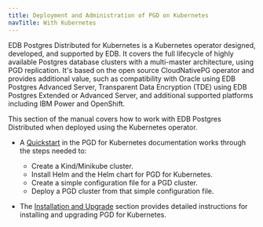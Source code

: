 ```yaml
---
title: Deployment and Administration of PGD on Kubernetes
navTitle: With Kubernetes
---
```


EDB Postgres Distributed for Kubernetes is a Kubernetes operator designed, developed, and supported by EDB. It covers the full lifecycle of highly available Postgres database clusters with a multi-master architecture, using PGD replication. It's based on the open source CloudNativePG operator and provides additional value, such as compatibility with Oracle using EDB Postgres Advanced Server, Transparent Data Encryption (TDE) using EDB Postgres Extended or Advanced Server, and additional supported platforms including IBM Power and OpenShift.

This section of the manual covers how to work with EDB Postgres Distributed when deployed using the Kubernetes operator. 

* A [Quickstart](postgres_distributed_for_kubernetes/latest/quickstart) in the PGD for Kubernetes documentation works through the steps needed to:
  * Create a Kind/Minikube cluster.
  * Install Helm and the Helm chart for PGD for Kubernetes.
  * Create a simple configuration file for a PGD cluster.
  * Deploy a PGD cluster from that simple configuration file.


* The [Installation and Upgrade](postgres_distributed_for_kubernetes/latest/installation_upgrade) section provides detailed instructions for installing and upgrading PGD for Kubernetes.


